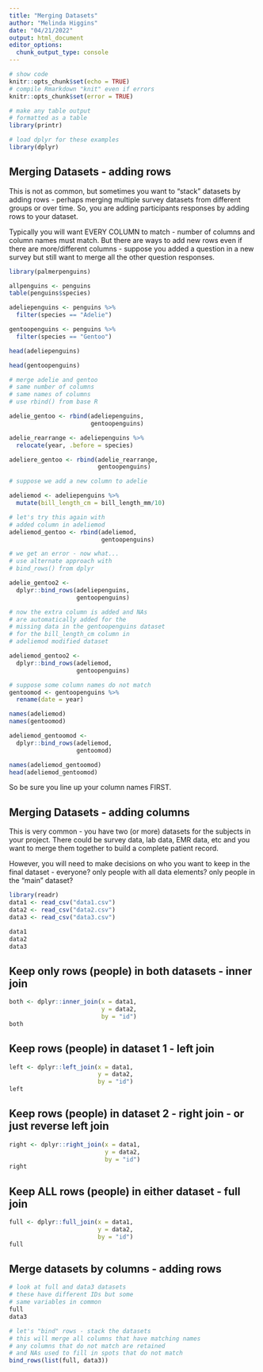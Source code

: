 ```yaml
---
title: "Merging Datasets"
author: "Melinda Higgins"
date: "04/21/2022"
output: html_document
editor_options: 
  chunk_output_type: console
---
```


```r
# show code
knitr::opts_chunk$set(echo = TRUE)
# compile Rmarkdown "knit" even if errors
knitr::opts_chunk$set(error = TRUE)

# make any table output 
# formatted as a table
library(printr)

# load dplyr for these examples
library(dplyr)
```

## Merging Datasets - adding rows

This is not as common, but sometimes you want to "stack" datasets by adding rows - perhaps merging multiple survey datasets from different groups or over time. So, you are adding participants responses by adding rows to your dataset.

Typically you will want EVERY COLUMN to match - number of columns and column names must match. But there are ways to add new rows even if there are more/different columns - suppose you added a question in a new survey but still want to merge all the other question responses.

```r
library(palmerpenguins)

allpenguins <- penguins
table(penguins$species)

adeliepenguins <- penguins %>%
  filter(species == "Adelie")

gentoopenguins <- penguins %>%
  filter(species == "Gentoo")

head(adeliepenguins)

head(gentoopenguins)

# merge adelie and gentoo
# same number of columns
# same names of columns
# use rbind() from base R

adelie_gentoo <- rbind(adeliepenguins,
                       gentoopenguins)

adelie_rearrange <- adeliepenguins %>%
  relocate(year, .before = species)

adeliere_gentoo <- rbind(adelie_rearrange,
                         gentoopenguins)

# suppose we add a new column to adelie

adeliemod <- adeliepenguins %>%
  mutate(bill_length_cm = bill_length_mm/10)

# let's try this again with
# added column in adeliemod
adeliemod_gentoo <- rbind(adeliemod,
                          gentoopenguins)

# we get an error - now what...
# use alternate approach with
# bind_rows() from dplyr

adelie_gentoo2 <- 
  dplyr::bind_rows(adeliepenguins,
                   gentoopenguins)

# now the extra column is added and NAs
# are automatically added for the 
# missing data in the gentoopenguins dataset
# for the bill_length_cm column in
# adeliemod modified dataset

adeliemod_gentoo2 <- 
  dplyr::bind_rows(adeliemod,
                   gentoopenguins)

# suppose some column names do not match
gentoomod <- gentoopenguins %>%
  rename(date = year)

names(adeliemod)
names(gentoomod)

adeliemod_gentoomod <- 
  dplyr::bind_rows(adeliemod,
                   gentoomod)

names(adeliemod_gentoomod)
head(adeliemod_gentoomod)
```

So be sure you line up your column names FIRST.

## Merging Datasets - adding columns

This is very common - you have two (or more) datasets for the subjects in your project. There could be survey data, lab data, EMR data, etc and you want to merge them together to build a complete patient record.

However, you will need to make decisions on who you want to keep in the final dataset - everyone? only people with all data elements? only people in the "main" dataset?

```r
library(readr)
data1 <- read_csv("data1.csv")
data2 <- read_csv("data2.csv")
data3 <- read_csv("data3.csv")

data1
data2
data3
```

## Keep only rows (people) in both datasets - inner join

```r
both <- dplyr::inner_join(x = data1,
                          y = data2,
                          by = "id")
both
```

## Keep rows (people) in dataset 1 - left join

```r
left <- dplyr::left_join(x = data1,
                         y = data2,
                         by = "id")
left
```

## Keep rows (people) in dataset 2 - right join - or just reverse left join

```r
right <- dplyr::right_join(x = data1,
                           y = data2,
                           by = "id")
right
```

## Keep ALL rows (people) in either dataset - full join

```r
full <- dplyr::full_join(x = data1,
                         y = data2,
                         by = "id")
full
```

## Merge datasets by columns - adding rows

```r
# look at full and data3 datasets
# these have different IDs but some
# same variables in common
full
data3
```

```r
# let's "bind" rows - stack the datasets
# this will merge all columns that have matching names
# any columns that do not match are retained
# and NAs used to fill in spots that do not match
bind_rows(list(full, data3))
```

